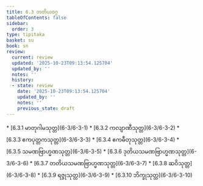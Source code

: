 ```yaml
---
title: 6.3 တတိယဝဂ္ဂ
tableOfContents: false
sidebar:
  order: 3
type: tipitaka
basket: su
book: sn
review:
  current: review
  updated: '2025-10-23T09:13:54.125704'
  updated_by: ''
  notes: ''
  history:
  - state: review
    date: '2025-10-23T09:13:54.125704'
    updated_by: ''
    notes: ''
    previous_state: draft
---
```



<ReviewStatus review={frontmatter.review} showDetails={true} />

<HypothesisAnnotation frontmatter={frontmatter} />

<DynamicBreadcrumb />



<TableOfContents book="sn" section="6.3">
* [6.3.1 မာတုဂါမသုတ္တ](6-3/6-3-1)
* [6.3.2 ကလျာဏီသုတ္တ](6-3/6-3-2)
* [6.3.3 ဧကပုတ္တကသုတ္တ](6-3/6-3-3)
* [6.3.4 ဧကဓီတုသုတ္တ](6-3/6-3-4)
* [6.3.5 သမဏဗြာဟ္မဏသုတ္တ](6-3/6-3-5)
* [6.3.6 ဒုတိယသမဏဗြာဟ္မဏသုတ္တ](6-3/6-3-6)
* [6.3.7 တတိယသမဏဗြာဟ္မဏသုတ္တ](6-3/6-3-7)
* [6.3.8 ဆဝိသုတ္တ](6-3/6-3-8)
* [6.3.9 ရဇ္ဇုသုတ္တ](6-3/6-3-9)
* [6.3.10 ဘိက္ခုသုတ္တ](6-3/6-3-10)
</TableOfContents>